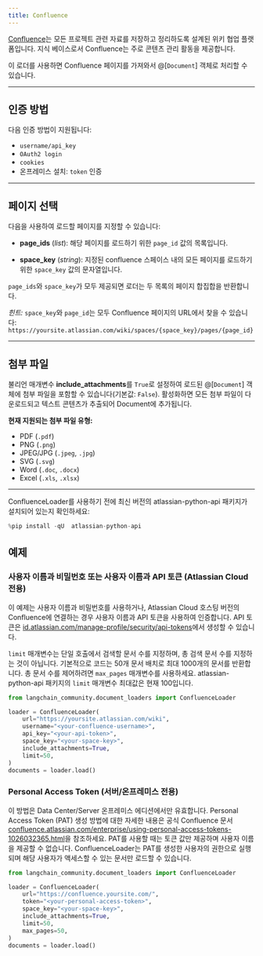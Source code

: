```yaml
---
title: Confluence
---
```


[Confluence](https://www.atlassian.com/software/confluence)는 모든 프로젝트 관련 자료를 저장하고 정리하도록 설계된 위키 협업 플랫폼입니다. 지식 베이스로서 Confluence는 주로 콘텐츠 관리 활동을 제공합니다.

이 로더를 사용하면 Confluence 페이지를 가져와서 @[`Document`] 객체로 처리할 수 있습니다.

---

## 인증 방법

다음 인증 방법이 지원됩니다:

- `username/api_key`
- `OAuth2 login`
- `cookies`
- 온프레미스 설치: `token` 인증

---

## 페이지 선택

다음을 사용하여 로드할 페이지를 지정할 수 있습니다:

- **page_ids** (*list*):
  해당 페이지를 로드하기 위한 `page_id` 값의 목록입니다.

- **space_key** (*string*):
  지정된 confluence 스페이스 내의 모든 페이지를 로드하기 위한 `space_key` 값의 문자열입니다.

`page_ids`와 `space_key`가 모두 제공되면 로더는 두 목록의 페이지 합집합을 반환합니다.

*힌트:* `space_key`와 `page_id`는 모두 Confluence 페이지의 URL에서 찾을 수 있습니다:
`https://yoursite.atlassian.com/wiki/spaces/{space_key}/pages/{page_id}`

---

## 첨부 파일

불리언 매개변수 **include_attachments**를 `True`로 설정하여 로드된 @[`Document`] 객체에 첨부 파일을 포함할 수 있습니다(기본값: `False`). 활성화하면 모든 첨부 파일이 다운로드되고 텍스트 콘텐츠가 추출되어 Document에 추가됩니다.

**현재 지원되는 첨부 파일 유형:**

- PDF (`.pdf`)
- PNG (`.png`)
- JPEG/JPG (`.jpeg`, `.jpg`)
- SVG (`.svg`)
- Word (`.doc`, `.docx`)
- Excel (`.xls`, `.xlsx`)

---

ConfluenceLoader를 사용하기 전에 최신 버전의 atlassian-python-api 패키지가 설치되어 있는지 확인하세요:

```python
%pip install -qU  atlassian-python-api
```

## 예제

### 사용자 이름과 비밀번호 또는 사용자 이름과 API 토큰 (Atlassian Cloud 전용)

이 예제는 사용자 이름과 비밀번호를 사용하거나, Atlassian Cloud 호스팅 버전의 Confluence에 연결하는 경우 사용자 이름과 API 토큰을 사용하여 인증합니다.
API 토큰은 [id.atlassian.com/manage-profile/security/api-tokens](https://id.atlassian.com/manage-profile/security/api-tokens)에서 생성할 수 있습니다.

`limit` 매개변수는 단일 호출에서 검색할 문서 수를 지정하며, 총 검색 문서 수를 지정하는 것이 아닙니다.
기본적으로 코드는 50개 문서 배치로 최대 1000개의 문서를 반환합니다. 총 문서 수를 제어하려면 `max_pages` 매개변수를 사용하세요.
atlassian-python-api 패키지의 `limit` 매개변수 최대값은 현재 100입니다.

```python
from langchain_community.document_loaders import ConfluenceLoader

loader = ConfluenceLoader(
    url="https://yoursite.atlassian.com/wiki",
    username="<your-confluence-username>",
    api_key="<your-api-token>",
    space_key="<your-space-key>",
    include_attachments=True,
    limit=50,
)
documents = loader.load()
```

### Personal Access Token (서버/온프레미스 전용)

이 방법은 Data Center/Server 온프레미스 에디션에서만 유효합니다.
Personal Access Token (PAT) 생성 방법에 대한 자세한 내용은 공식 Confluence 문서 [confluence.atlassian.com/enterprise/using-personal-access-tokens-1026032365.html](https://confluence.atlassian.com/enterprise/using-personal-access-tokens-1026032365.html)을 참조하세요.
PAT를 사용할 때는 토큰 값만 제공하며 사용자 이름을 제공할 수 없습니다.
ConfluenceLoader는 PAT를 생성한 사용자의 권한으로 실행되며 해당 사용자가 액세스할 수 있는 문서만 로드할 수 있습니다.

```python
from langchain_community.document_loaders import ConfluenceLoader

loader = ConfluenceLoader(
    url="https://confluence.yoursite.com/",
    token="<your-personal-access-token>",
    space_key="<your-space-key>",
    include_attachments=True,
    limit=50,
    max_pages=50,
)
documents = loader.load()
```
